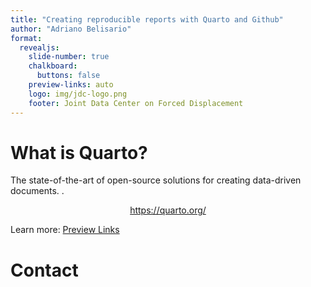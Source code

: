 ```yaml
---
title: "Creating reproducible reports with Quarto and Github"
author: "Adriano Belisario"
format:
  revealjs: 
    slide-number: true
    chalkboard: 
      buttons: false
    preview-links: auto
    logo: img/jdc-logo.png
    footer: Joint Data Center on Forced Displacement
---
```



# What is Quarto?

The state-of-the-art of open-source solutions for creating data-driven documents. .

::: {style="text-align: center; margin-top: 1em"}
[https://quarto.org/](https://quarto.org/){preview-link="true" style="text-align: center"}
:::

::: footer
Learn more: [Preview Links](https://quarto.org/docs/presentations/revealjs/presenting.html#preview-links)
:::

# Contact
